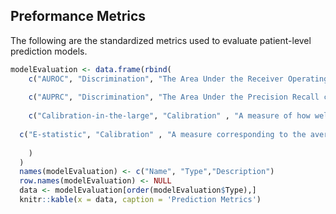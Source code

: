 ## Preformance Metrics

The following are the standardized metrics used to evaluate patient-level prediction models.

```r
modelEvaluation <- data.frame(rbind(
    c("AUROC", "Discrimination", "The Area Under the Receiver Operating Characteristic curve is a common discrimination metric.  It corresponds to the probability that a randomly selected patient with the outcome is assigned a higher risk by the model than a randomly selected patients without the outcome."),
    
    c("AUPRC", "Discrimination", "The Area Under the Precision Recall curve is a common discrimination metric that provides a useful insight when the outcome is rare."), 
    
    c("Calibration-in-the-large", "Calibration" , "A measure of how well the predicted risk matches the observed risk on average.  It compares the mean predicted risk for the whole popualtion (the model's predicted risk) with the observed risk (the true risk)"),
    
  c("E-statistic", "Calibration" , "A measure corresponding to the average difference between the true risk and the predicted risk.")
    
    )
  )
  names(modelEvaluation) <- c("Name", "Type","Description")
  row.names(modelEvaluation) <- NULL
  data <- modelEvaluation[order(modelEvaluation$Type),]
  knitr::kable(x = data, caption = 'Prediction Metrics')
  
```
  
